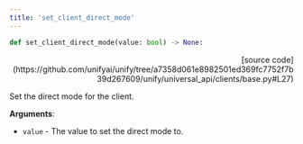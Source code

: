 ```yaml
---
title: 'set_client_direct_mode'
---
```


```python
def set_client_direct_mode(value: bool) -> None:
```

<p align="right">[source code](https://github.com/unifyai/unify/tree/a7358d061e8982501ed369fc7752f7b39d267609/unify/universal_api/clients/base.py#L27)</p>

Set the direct mode for the client.

**Arguments**:

- `value` - The value to set the direct mode to.
